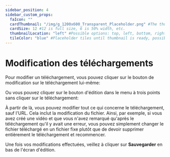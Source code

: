 ---
sidebar_position: 4
sidebar_custom_props:
  faIcon: ""
  cardThumbnail: "/img/g_1200x600_Transparent_Placeholder.png" #The thumbnail on the category card.
  cardSize: 12 #12 is full size, 6 is 50% width, etc.
  thumbnailLocation: "left" #Possible options: top, left, bottom, right, none
  tileColor: "blue" #Placeholder tiles until thumbnail is ready, possible options: blue, cream, darkpurple, lightpurple, mauve, orange, pink, none
---

# Modification des téléchargements

Pour modifier un téléchargement, vous pouvez cliquer sur le bouton de modification sur le téléchargement lui-même:

Ou vous pouvez cliquer sur le bouton d'édition dans le menu à trois points sans cliquer sur le téléchargement:

À partir de là, vous pouvez modifier tout ce qui concerne le téléchargement, sauf l'URL. Cela inclut la modification du fichier. Ainsi, par exemple, si vous avez créé une vidéo et que vous n'avez remarqué qu'après le téléchargement qu'il y avait une erreur, vous pouvez simplement changer le fichier téléchargé en un fichier fixe plutôt que de devoir supprimer entièrement le téléchargement et recommencer.

Une fois vos modifications effectuées, veillez à cliquer sur **Sauvegarder** en bas de l'écran d'édition.
